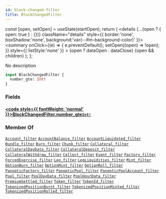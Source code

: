```yaml
---
id: block-changed-filter
title: BlockChangedFilter
---
```









  const [open, setOpen] = useState(startOpen);
  return (
    <details {...(open ? { open: true } : {})} className="details" style={{ border:'none', boxShadow:'none', background:'var(--ifm-background-color)' }}>
      <summary
        onClick={(e) => {
          e.preventDefault();
          setOpen((open) => !open);
        }}
        style={{ listStyle:'none' }}
      >
      {open ? dataOpen : dataClose}
      </summary>
      {open && children}
    </details>
  );
};








No description


```graphql
input BlockChangedFilter {
  number_gte: Int!
}
```




### Fields

#### [<code style={{ fontWeight: 'normal' }}>BlockChangedFilter.number_gte</code>](#)<Bullet />[`Int!`](/docs/subgraph-generated/types/scalars/int)  
> 
> 
> 
> 





### Member Of

[`Account_filter`](/docs/subgraph-generated/types/inputs/account-filter)  <Badge class="badge badge--secondary" text="input"/><Bullet />[`AccountBalance_filter`](/docs/subgraph-generated/types/inputs/account-balance-filter)  <Badge class="badge badge--secondary" text="input"/><Bullet />[`AccountLiquidated_filter`](/docs/subgraph-generated/types/inputs/account-liquidated-filter)  <Badge class="badge badge--secondary" text="input"/><Bullet />[`Bundle_filter`](/docs/subgraph-generated/types/inputs/bundle-filter)  <Badge class="badge badge--secondary" text="input"/><Bullet />[`Burn_filter`](/docs/subgraph-generated/types/inputs/burn-filter)  <Badge class="badge badge--secondary" text="input"/><Bullet />[`Chunk_filter`](/docs/subgraph-generated/types/inputs/chunk-filter)  <Badge class="badge badge--secondary" text="input"/><Bullet />[`Collateral_filter`](/docs/subgraph-generated/types/inputs/collateral-filter)  <Badge class="badge badge--secondary" text="input"/><Bullet />[`CollateralDayData_filter`](/docs/subgraph-generated/types/inputs/collateral-day-data-filter)  <Badge class="badge badge--secondary" text="input"/><Bullet />[`CollateralDeposit_filter`](/docs/subgraph-generated/types/inputs/collateral-deposit-filter)  <Badge class="badge badge--secondary" text="input"/><Bullet />[`CollateralWithdraw_filter`](/docs/subgraph-generated/types/inputs/collateral-withdraw-filter)  <Badge class="badge badge--secondary" text="input"/><Bullet />[`Collect_filter`](/docs/subgraph-generated/types/inputs/collect-filter)  <Badge class="badge badge--secondary" text="input"/><Bullet />[`Event_filter`](/docs/subgraph-generated/types/inputs/event-filter)  <Badge class="badge badge--secondary" text="input"/><Bullet />[`Factory_filter`](/docs/subgraph-generated/types/inputs/factory-filter)  <Badge class="badge badge--secondary" text="input"/><Bullet />[`ForcedExercise_filter`](/docs/subgraph-generated/types/inputs/forced-exercise-filter)  <Badge class="badge badge--secondary" text="input"/><Bullet />[`Leg_filter`](/docs/subgraph-generated/types/inputs/leg-filter)  <Badge class="badge badge--secondary" text="input"/><Bullet />[`LegLiquidities_filter`](/docs/subgraph-generated/types/inputs/leg-liquidities-filter)  <Badge class="badge badge--secondary" text="input"/><Bullet />[`Mint_filter`](/docs/subgraph-generated/types/inputs/mint-filter)  <Badge class="badge badge--secondary" text="input"/><Bullet />[`OptionBurn_filter`](/docs/subgraph-generated/types/inputs/option-burn-filter)  <Badge class="badge badge--secondary" text="input"/><Bullet />[`OptionMint_filter`](/docs/subgraph-generated/types/inputs/option-mint-filter)  <Badge class="badge badge--secondary" text="input"/><Bullet />[`OptionRoll_filter`](/docs/subgraph-generated/types/inputs/option-roll-filter)  <Badge class="badge badge--secondary" text="input"/><Bullet />[`PanopticFactory_filter`](/docs/subgraph-generated/types/inputs/panoptic-factory-filter)  <Badge class="badge badge--secondary" text="input"/><Bullet />[`PanopticPool_filter`](/docs/subgraph-generated/types/inputs/panoptic-pool-filter)  <Badge class="badge badge--secondary" text="input"/><Bullet />[`PanopticPoolAccount_filter`](/docs/subgraph-generated/types/inputs/panoptic-pool-account-filter)  <Badge class="badge badge--secondary" text="input"/><Bullet />[`Pool_filter`](/docs/subgraph-generated/types/inputs/pool-filter)  <Badge class="badge badge--secondary" text="input"/><Bullet />[`PoolDayData_filter`](/docs/subgraph-generated/types/inputs/pool-day-data-filter)  <Badge class="badge badge--secondary" text="input"/><Bullet />[`PoolHourData_filter`](/docs/subgraph-generated/types/inputs/pool-hour-data-filter)  <Badge class="badge badge--secondary" text="input"/><Bullet />[`PremiumSettled_filter`](/docs/subgraph-generated/types/inputs/premium-settled-filter)  <Badge class="badge badge--secondary" text="input"/><Bullet />[`Token_filter`](/docs/subgraph-generated/types/inputs/token-filter)  <Badge class="badge badge--secondary" text="input"/><Bullet />[`TokenId_filter`](/docs/subgraph-generated/types/inputs/token-id-filter)  <Badge class="badge badge--secondary" text="input"/><Bullet />[`TokenizedPositionBurnt_filter`](/docs/subgraph-generated/types/inputs/tokenized-position-burnt-filter)  <Badge class="badge badge--secondary" text="input"/><Bullet />[`TokenizedPositionMinted_filter`](/docs/subgraph-generated/types/inputs/tokenized-position-minted-filter)  <Badge class="badge badge--secondary" text="input"/><Bullet />[`TokenizedPositionRolled_filter`](/docs/subgraph-generated/types/inputs/tokenized-position-rolled-filter)  <Badge class="badge badge--secondary" text="input"/>

